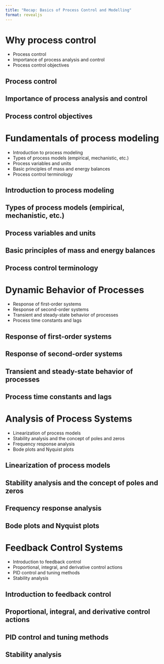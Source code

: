 ```yaml
---
title: "Recap: Basics of Process Control and Modelling"
format: revealjs
---
```


# Why process control 

* Process control 
* Importance of process analysis and control
* Process control objectives

<!-- [This section is based on chapter 1 Ramagnoli.] -->

## Process control

## Importance of process analysis and control

## Process control objectives

# Fundamentals of process modeling

* Introduction to process modeling
* Types of process models (empirical, mechanistic, etc.)
* Process variables and units
* Basic principles of mass and energy balances
* Process control terminology

## Introduction to process modeling

## Types of process models (empirical, mechanistic, etc.)

## Process variables and units

## Basic principles of mass and energy balances

## Process control terminology

# Dynamic Behavior of Processes
* Response of first-order systems
* Response of second-order systems
* Transient and steady-state behavior of processes
* Process time constants and lags

## Response of first-order systems
## Response of second-order systems
## Transient and steady-state behavior of processes
## Process time constants and lags

# Analysis of Process Systems
* Linearization of process models
* Stability analysis and the concept of poles and zeros
* Frequency response analysis
* Bode plots and Nyquist plots

## Linearization of process models

## Stability analysis and the concept of poles and zeros

## Frequency response analysis

## Bode plots and Nyquist plots


# Feedback Control Systems
* Introduction to feedback control
* Proportional, integral, and derivative control actions
* PID control and tuning methods
* Stability analysis

## Introduction to feedback control

## Proportional, integral, and derivative control actions

## PID control and tuning methods

## Stability analysis
